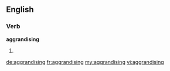 ==English==

===Verb===
'''aggrandising'''

# {{present participle of|[[aggrandise]]}}

[[de:aggrandising]]
[[fr:aggrandising]]
[[my:aggrandising]]
[[vi:aggrandising]]